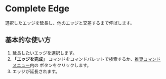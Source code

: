 
# Complete Edge

<Reference shortcut="" command="エッジを完成" button="推奨コマンドメニューで" buttonIcon="button-complete-edge"/>  

選択したエッジを延長し、他のエッジと交差するまで伸ばします。  

## 基本的な使い方  

1. 延長したいエッジを選択します。  
2. **「エッジを完成」** コマンドをコマンドパレットで検索するか、[推奨コマンドメニュー](/plasticity-essentials/command-bar#suggested-commands)内の <ButtonIcon type="button-complete-edge"/> ボタンをクリックします。  
3. エッジが延長されます。  

<VideoPlayer fileName="complete-edge"/>  
 
